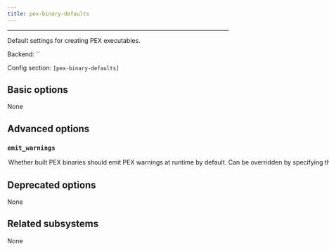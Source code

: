 ```yaml
---
title: pex-binary-defaults
---
```



---

Default settings for creating PEX executables.

Backend: <span className="color--primary">``</span>

Config section: <span className="color--primary">`[pex-binary-defaults]`</span>

<span className={styles.options}>

## Basic options

None

## Advanced options

### `emit_warnings`

<Option
  cli_repr={`--[no-]pex-binary-defaults-emit-warnings`}
  env_repr='PANTS_PEX_BINARY_DEFAULTS_EMIT_WARNINGS'
  default_repr={`True`}
>

Whether built PEX binaries should emit PEX warnings at runtime by default.

Can be overridden by specifying the `emit_warnings` parameter of individual `pex_binary` targets

</Option>

## Deprecated options

None

## Related subsystems

None

</span>
